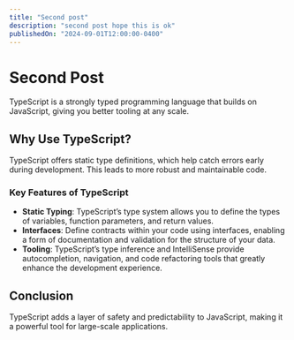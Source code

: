 ```yaml
---
title: "Second post"
description: "second post hope this is ok"
publishedOn: "2024-09-01T12:00:00-0400"
---
```


# Second Post

TypeScript is a strongly typed programming language that builds on JavaScript, giving you better tooling at any scale.

## Why Use TypeScript?

TypeScript offers static type definitions, which help catch errors early during development. This leads to more robust and maintainable code.

### Key Features of TypeScript

- **Static Typing**: TypeScript’s type system allows you to define the types of variables, function parameters, and return values.
- **Interfaces**: Define contracts within your code using interfaces, enabling a form of documentation and validation for the structure of your data.
- **Tooling**: TypeScript’s type inference and IntelliSense provide autocompletion, navigation, and code refactoring tools that greatly enhance the development experience.

## Conclusion

TypeScript adds a layer of safety and predictability to JavaScript, making it a powerful tool for large-scale applications.
